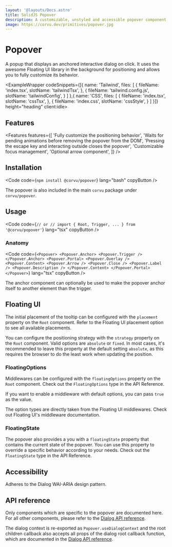 ```yaml
---
layout: '@layouts/Docs.astro'
title: SolidJS Popover
description: A customizable, unstyled and accessible popover component for SolidJS
image: https://corvu.dev/primitives/popover.jpg
---
```


# Popover

A popup that displays an anchored interactive dialog on click. It uses the awesome <Link href="https://floating-ui.com/" newTab>Floating UI</Link> library in the background for positioning and allows you to fully customize its behavior.

<PackageInfo packageName="@corvu/popover" />

<ExampleWrapper codeSnippets={[{
  name: 'Tailwind',
  files: [
    {
      fileName: 'index.tsx',
      slotName: 'tailwindTsx',
    },
    {
      fileName: 'tailwind.config.js',
      slotName: 'tailwindConfig',
    }
  ]
},{
  name: 'CSS',
  files: [
    {
      fileName: 'index.tsx',
      slotName: 'cssTsx',
    },
    {
      fileName: 'index.css',
      slotName: 'cssStyle',
    }
  ]
}]} height="heading" client:idle>
  <BasicExample client:idle />
  <RawCode slot="tailwindTsx" code={TailwindTsx} lang="tsx" />
  <RawCode slot="tailwindConfig" code={TailwindConfig} lang="js" />
  <RawCode slot="cssTsx" code={CssTsx} lang="tsx" />
  <RawCode slot="cssStyle" code={CssStyle} lang="css" />
</ExampleWrapper>

## Features
<Features features={[
  'Fully customize the positioning behavior',
  'Waits for pending animations before removing the popover from the DOM',
  'Pressing the escape key and interacting outside closes the popover',
  'Customizable focus management',
  'Optional arrow component',
]} />

## Installation

<Code code={`
  npm install @corvu/popover
`} lang="bash" copyButton />

The popover is also included in the main `corvu` package under `corvu/popover`.

## Usage
<Code code={`
  // or
  // import { Root, Trigger, ... } from '@corvu/popover'
`} lang="tsx" copyButton />

### Anatomy

<Code code={`
  <Popover>
    <Popover.Anchor>
      <Popover.Trigger />
    </Popover.Anchor>
    <Popover.Portal>
      <Popover.Overlay />
      <Popover.Content>
        <Popover.Arrow />
        <Popover.Close />
        <Popover.Label />
        <Popover.Description />
      </Popover.Content>
    </Popover.Portal>
  </Popover>
`} lang="tsx" copyButton />

The anchor component can optionally be used to make the popover anchor itself to another element than the trigger.

## Floating UI
The initial placement of the tooltip can be configured with the `placement` property on the `Root` component. Refer to the <Link href="https://floating-ui.com/docs/computePosition/#placement" newTab>Floating UI placement option</Link> to see all available placements.

You can configure the positioning strategy with the `strategy` property on the `Root` component. Valid options are `absolute` or `fixed`. In most cases, it's recommended to leave this property at the default setting `absolute`, as this requires the browser to do the least work when updating the position.

### FloatingOptions
Middlewares can be configured with the `floatingOptions` property on the `Root` component. Check out the <Link href="#FloatingOptions"><code>FloatingOptions</code></Link> type in the API Reference.

If you want to enable a middleware with default options, you can pass `true` as the value.

The option types are directly taken from the Floating UI middlewares. Check out <Link href="https://floating-ui.com/docs/middleware/" newTab>Floating UI's middleware documentation</Link>.

### FloatingState
The popover also provides a you with a `floatingState` property that contains the current state of the popover. You can use this property to override a specific behavior according to your needs. Check out the <Link href="#FloatingState"><code>FloatingState</code></Link> type in the API Reference.

## Accessibility
Adheres to the <Link href="https://www.w3.org/WAI/ARIA/apg/patterns/dialog-modal/" newTab>Dialog WAI-ARIA design pattern</Link>.

## API reference

Only components which are specific to the popover are documented here. For all other components, please refer to the [Dialog API reference](/docs/primitives/dialog/#api-reference).

The dialog context is re-exported as `Popover.useDialogContext` and the root children callback also accepts all props of the dialog root callback function, which are documented in the [Dialog API reference](/docs/primitives/dialog/#Dialog.RootChildrenProps).

<ApiReference library={Popover} />
